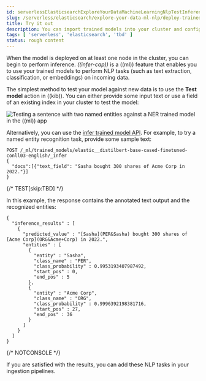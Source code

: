 ```yaml
---
id: serverlessElasticsearchExploreYourDataMachineLearningNlpTestInference
slug: /serverless/elasticsearch/explore-your-data-ml-nlp/deploy-trained-models/try-it-out
title: Try it out
description: You can import trained models into your cluster and configure them for specific NLP tasks.
tags: [ 'serverless', 'elasticsearch', 'tbd' ]
status: rough content
---
```


When the model is deployed on at least one node in the cluster, you can begin to
perform inference. _((infer-cap))_ is a ((ml)) feature that enables you to use 
your trained models to perform NLP tasks (such as text extraction, 
classification, or embeddings) on incoming data.

The simplest method to test your model against new data is to use the
**Test model** action in ((kib)). You can either provide some input text or use a 
field of an existing index in your cluster to test the model:

![Testing a sentence with two named entities against a NER trained model in the **((ml))** app](images/ml/ml-nlp-test-ner.png)

Alternatively, you can use the
[infer trained model API](((ref))/infer-trained-model.html).
For example, to try a named entity recognition task, provide some sample text:

```console
POST /_ml/trained_models/elastic__distilbert-base-cased-finetuned-conll03-english/_infer
{
  "docs":[{"text_field": "Sasha bought 300 shares of Acme Corp in 2022."}]
}
```
{/* TEST[skip:TBD] */}

In this example, the response contains the annotated text output and the
recognized entities:

```console-result
{
  "inference_results" : [
    {
      "predicted_value" : "[Sasha](PER&Sasha) bought 300 shares of [Acme Corp](ORG&Acme+Corp) in 2022.",
      "entities" : [
        {
          "entity" : "Sasha",
          "class_name" : "PER",
          "class_probability" : 0.9953193407987492,
          "start_pos" : 0,
          "end_pos" : 5
        },
        {
          "entity" : "Acme Corp",
          "class_name" : "ORG",
          "class_probability" : 0.9996392198381716,
          "start_pos" : 27,
          "end_pos" : 36
        }
      ]
    }
  ]
}
```
{/* NOTCONSOLE */}

If you are satisfied with the results, you can add these NLP tasks in your
<DocLink id="serverlessElasticsearchExploreYourDataMachineLearningNlpInference">ingestion pipelines</DocLink>.